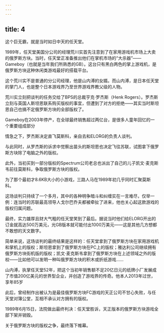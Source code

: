 ```yaml
---
---
---
```

title: 4
---



这个巨无霸，就是当时如日中天的任天堂。

1989年，任天堂美国分公司的经理荒川实首先注意到了在家用游戏机市场上大卖的俄罗斯方块。当时，任天堂正准备推出他们在掌机市场的“大杀器”——Gameboy（也就是当年我们所熟悉的GB）。这台只有黑白两色的掌上游戏机，是俄罗斯方块这种休闲类游戏最好的搭载平台。

这个荒川实不是普通的分公司经理，他是山内溥的女婿。而山内溥，是日本任天堂的掌门人，也是整个日本游戏界乃至世界游戏界教父级的人物。

荒川实立刻把谈判的任务交给了BPS的总裁亨克·罗杰斯（Henk Rogers）。罗杰斯立刻与英国人斯坦恩联系购买版权的事宜，但遭到了对方的拒绝——其实当时斯坦恩自己也搞不定俄罗斯方块的全部版权了。

Gameboy在2003年停产，在全球最终销售超过两亿台，是很多人童年回忆的一个重要组成部分



情急之下，罗杰斯决定直飞莫斯科，亲自去和ELORG的负责人谈判。

与此同时，从罗杰斯的诉求中觉察出苗头的斯坦恩也决定飞往苏联，试图拿下俄罗斯方块除了电脑之外的版权。

此外，当初买到一部分版权的Spectrum公司老总也派出了自己的儿子凯文·麦克斯韦前往莫斯科，争取俄罗斯方块的版权。

为了那个最初才8.6KB大小的小游戏，三路人马在1989年初几乎同时汇聚莫斯科。

这场谈判只持续了一个多月，其中的各种明争暗斗和纠缠实在一言难尽，仅举一例：连当时的苏联最高领导人戈尔巴乔夫都被牵扯了进来，他也关心起这款游戏的版权归属问题。

最终，实力雄厚且财大气粗的任天堂笑到了最后。据说当时他们给ELORG开出的订金就高达500万美元，光GB版本就可能付出1000万美元——这是其他几方想都不敢想的天文数字。

简单来说，这场谈判的最终结果是这样的：任天堂拿到了俄罗斯方块在家用游戏机和掌机上的版权；斯坦恩拿到了俄罗斯方块在PC上的版权；雅达利公司继续拥有俄罗斯方块街机版的版权；凯文·麦克斯韦拿到了俄罗斯方块在上述领域之外的版权——比如他可以发明一种叫俄罗斯方块的积木或折纸游戏……

山内溥，执掌任天堂52年，把这个当初年销售额不足20亿日元的纸牌小厂发展成了市值200亿美元的世界型企业，并创造了游戏界的传奇。他本人2013年过世，享年85岁



此后，曾经制作出被认为是最佳俄罗斯方块FC游戏的天正公司不甘心失败，与任天堂对簿公堂，互相不承认对方拥有的版权。

1989年6月15日，法院做出最终判决：任天堂胜诉，天正版本的俄罗斯方块游戏全部下架并销毁。

关于俄罗斯方块的版权之争，最终落下帷幕。